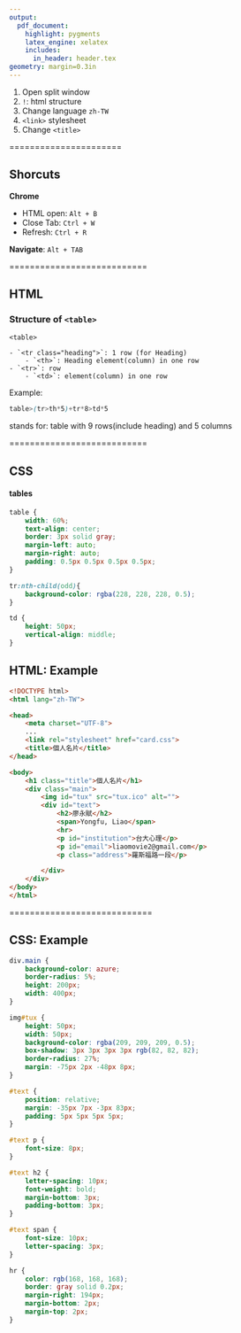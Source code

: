 ```yaml
---
output:
  pdf_document:
    highlight: pygments
    latex_engine: xelatex
    includes:
      in_header: header.tex
geometry: margin=0.3in
---
```


1. Open split window
2. `!`: html structure
1. Change language `zh-TW`
2. `<link>` stylesheet
3. Change `<title>`

======================

## Shorcuts

**Chrome**

- HTML open: `Alt + B`
- Close Tab: `Ctrl + W`
- Refresh: `Ctrl + R`

**Navigate**: `Alt + TAB`

===========================

## HTML

### Structure of `<table>`

`<table>`

    - `<tr class="heading">`: 1 row (for Heading)
        - `<th>`: Heading element(column) in one row
    - `<tr>`: row
        - `<td>`: element(column) in one row

Example: 
```css
table>(tr>th*5)+tr*8>td*5
```
stands for: table with 9 rows(include heading) and 5 columns

===========================

## CSS

#### tables
```css
table {
    width: 60%;
    text-align: center;
    border: 3px solid gray;
    margin-left: auto;
    margin-right: auto;
    padding: 0.5px 0.5px 0.5px 0.5px;
}

tr:nth-child(odd){
    background-color: rgba(228, 228, 228, 0.5);
}

td {
    height: 50px;
    vertical-align: middle;
}
```

\clearpage

## HTML: Example

```html
<!DOCTYPE html>
<html lang="zh-TW">

<head>
    <meta charset="UTF-8">
    ...
    <link rel="stylesheet" href="card.css">
    <title>個人名片</title>
</head>

<body>
    <h1 class="title">個人名片</h1>
    <div class="main">
        <img id="tux" src="tux.ico" alt="">
        <div id="text">
            <h2>廖永賦</h2>
            <span>Yongfu, Liao</span>
            <hr>
            <p id="institution">台大心理</p>
            <p id="email">liaomovie2@gmail.com</p>
            <p class="address">羅斯福路一段</p>

        </div>
    </div>
</body>
</html>
```

============================

## CSS: Example

```css
div.main {
    background-color: azure;
    border-radius: 5%;
    height: 200px;
    width: 400px;
}

img#tux {
    height: 50px;
    width: 50px;
    background-color: rgba(209, 209, 209, 0.5);
    box-shadow: 3px 3px 3px 3px rgb(82, 82, 82);
    border-radius: 27%;
    margin: -75px 2px -48px 8px;
}

#text {
    position: relative;
    margin: -35px 7px -3px 83px;
    padding: 5px 5px 5px 5px;
}

#text p {
    font-size: 8px;
}

#text h2 {
    letter-spacing: 10px;
    font-weight: bold;
    margin-bottom: 3px;
    padding-bottom: 3px;
}

#text span {
    font-size: 10px;
    letter-spacing: 3px;
}

hr {
    color: rgb(168, 168, 168);
    border: gray solid 0.2px;
    margin-right: 194px;
    margin-bottom: 2px;
    margin-top: 2px;
}
```